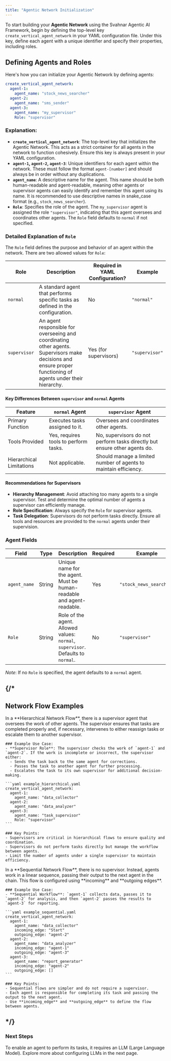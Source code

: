 ```yaml
---
title: "Agentic Network Initialization"
---
```



To start building your **Agentic Network** using the Svahnar Agentic AI Framework, begin by defining the top-level key `create_vertical_agent_network` in your YAML configuration file. Under this key, define each agent with a unique identifier and specify their properties, including roles.

## Defining Agents and Roles

Here's how you can initialize your Agentic Network by defining agents:

```yaml example.yaml
create_vertical_agent_network:
  agent-1:
    agent_name: "stock_news_searcher"
  agent-2:
    agent_name: "sms_sender"
  agent-3:
    agent_name: "my_supervisor"
    Role: "supervisor"
```

### Explanation:

- **`create_vertical_agent_network`**: The top-level key that initializes the Agentic Network. This acts as a strict container for all agents in the network to function cohesively. Ensure this key is always present in your YAML configuration.
- **`agent-1`, `agent-2`, `agent-3`**: Unique identifiers for each agent within the network. These must follow the format `agent-[number]` and should always be in order without any duplications.
- **`agent_name`**: A descriptive name for the agent. This name should be both human-readable and agent-readable, meaning other agents or supervisor agents can easily identify and remember this agent using its name. It is recommended to use descriptive names in snake_case format (e.g., `stock_news_searcher`).
- **`Role`**: Specifies the role of the agent. The `my_supervisor` agent is assigned the role `"supervisor"`, indicating that this agent oversees and coordinates other agents. The `Role` field defaults to `normal` if not specified.

### Detailed Explanation of `Role`

The `Role` field defines the purpose and behavior of an agent within the network. There are two allowed values for `Role`:

| Role         | Description                                                                                     | Required in YAML Configuration? | Example       |
|--------------|-------------------------------------------------------------------------------------------------|----------------------------------|---------------|
| `normal`     | A standard agent that performs specific tasks as defined in the configuration.                  | No                               | `"normal"`    |
| `supervisor` | An agent responsible for overseeing and coordinating other agents. Supervisors make decisions and ensure proper functioning of agents under their hierarchy. | Yes (for supervisors)            | `"supervisor"` |

#### Key Differences Between `supervisor` and `normal` Agents

| Feature                  | `normal` Agent                              | `supervisor` Agent                                                                 |
|--------------------------|---------------------------------------------|-----------------------------------------------------------------------------------|
| Primary Function         | Executes tasks assigned to it.             | Oversees and coordinates other agents.                                           |
| Tools Provided           | Yes, requires tools to perform tasks.      | No, supervisors do not perform tasks directly but ensure other agents do.        |
| Hierarchical Limitations | Not applicable.                            | Should manage a limited number of agents to maintain efficiency.                 |

#### Recommendations for Supervisors

- **Hierarchy Management**: Avoid attaching too many agents to a single supervisor. Test and determine the optimal number of agents a supervisor can efficiently manage.
- **Role Specification**: Always specify the `Role` for supervisor agents.
- **Task Delegation**: Supervisors do not perform tasks directly. Ensure all tools and resources are provided to the `normal` agents under their supervision.

### Agent Fields

| Field         | Type   | Description                                                                             | Required | Example              |
|---------------|--------|-----------------------------------------------------------------------------------------|----------|----------------------|
| `agent_name`  | String | Unique name for the agent. Must be human-readable and agent-readable.                    | Yes      | `"stock_news_searcher"` |
| `Role`        | String | Role of the agent. Allowed values: `normal`, `supervisor`. Defaults to `normal`.        | No       | `"supervisor"`         |

*Note*: If no `Role` is specified, the agent defaults to a `normal` agent.

{/*
---

## Network Flow Examples


<Tabs>
  <TabItem  value="Hierarchical Network Flow" label="Hierarchical Network Flow" default>
    In a **Hierarchical Network Flow**, there is a supervisor agent that oversees the work of other agents. The supervisor ensures that tasks are completed properly and, if necessary, intervenes to either reassign tasks or escalate them to another supervisor.

    ### Example Use Case:
    - **Supervisor Role**: The supervisor checks the work of `agent-1` and `agent-2`. If the work is incomplete or incorrect, the supervisor either:
      - Sends the task back to the same agent for corrections.
      - Passes the task to another agent for further processing.
      - Escalates the task to its own supervisor for additional decision-making.

    ```yaml example_hierarchical.yaml
    create_vertical_agent_network:
      agent-1:
        agent_name: "data_collector"
      agent-2:
        agent_name: "data_analyzer"
      agent-3:
        agent_name: "task_supervisor"
        Role: "supervisor"
    ```

    ### Key Points:
    - Supervisors are critical in hierarchical flows to ensure quality and coordination.
    - Supervisors do not perform tasks directly but manage the workflow between agents.
    - Limit the number of agents under a single supervisor to maintain efficiency.
  </TabItem>

  <TabItem value="Sequential Network Flow" label='Sequential Network Flow'>
    In a **Sequential Network Flow**, there is no supervisor. Instead, agents work in a linear sequence, passing their output to the next agent in the chain. This flow is configured using **incoming** and **outgoing edges**.

    ### Example Use Case:
    - **Sequential Workflow**: `agent-1` collects data, passes it to `agent-2` for analysis, and then `agent-2` passes the results to `agent-3` for reporting.

    ```yaml example_sequential.yaml
    create_vertical_agent_network:
      agent-1:
        agent_name: "data_collector"
        incoming_edge: "Start"
        outgoing_edge: "agent-2"
      agent-2:
        agent_name: "data_analyzer"
        incoming_edge: "agent-1"
        outgoing_edge: "agent-3"
      agent-3:
        agent_name: "report_generator"
        incoming_edge: "agent-2"
        outgoing_edge: []
    ```

    ### Key Points:
    - Sequential flows are simpler and do not require a supervisor.
    - Each agent is responsible for completing its task and passing the output to the next agent.
    - Use **incoming_edge** and **outgoing_edge** to define the flow between agents.
  </TabItem>
</Tabs>

*/}
---

### Next Steps

To enable an agent to perform its tasks, it requires an LLM (Large Language Model). Explore more about configuring LLMs in the next page.